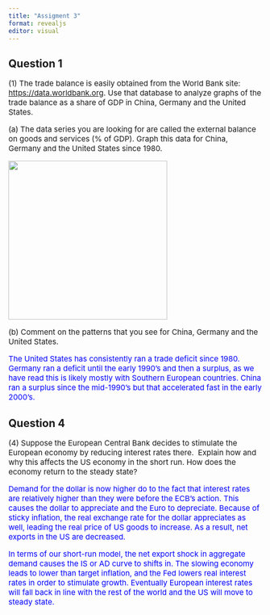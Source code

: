 ```yaml
---
title: "Assigment 3"
format: revealjs
editor: visual
---
```


## Question 1

::: {style="font-size: 15px"}
\(1\) The trade balance is easily obtained from the World Bank site: <https://data.worldbank.org>. Use that database to analyze graphs of the trade balance as a share of GDP in China, Germany and the United States.

\(a\) The data series you are looking for are called the external balance on goods and services (% of GDP). Graph this data for China, Germany and the United States since 1980.

![](images/wb.png){fig-align="center" width="315"}

\(b\) Comment on the patterns that you see for China, Germany and the United States.
:::

::: {style="color: blue; font-size: 15px"}
The United States has consistently ran a trade deficit since 1980. Germany ran a deficit until the early 1990's and then a surplus, as we have read this is likely mostly with Southern European countries. China ran a surplus since the mid-1990's but that accelerated fast in the early 2000's.
:::

## Question 4

::: {style="font-size: 15px"}
\(4\) Suppose the European Central Bank decides to stimulate the European economy by reducing interest rates there.  Explain how and why this affects the US economy in the short run. How does the economy return to the steady state?
:::

::: {style="color: blue; font-size: 15px"}
Demand for the dollar is now higher do to the fact that interest rates are relatively higher than they were before the ECB's action. This causes the dollar to appreciate and the Euro to depreciate. Because of sticky inflation, the real exchange rate for the dollar appreciates as well, leading the real price of US goods to increase. As a result, net exports in the US are decreased.

In terms of our short-run model, the net export shock in aggregate demand causes the IS or AD curve to shifts in. The slowing economy leads to lower than target inflation, and the Fed lowers real interest rates in order to stimulate growth. Eventually European interest rates will fall back in line with the rest of the world and the US will move to steady state.
:::

